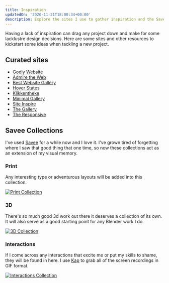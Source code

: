```yaml
---
title: Inspiration
updatedOn: '2020-11-21T18:00:34+00:00'
description: Explore the sites I use to gather inspiration and the Savee.it Collections I use to curate the stuff I find.
---
```


Having a lack of inspiration can drag any project down and make for some lacklustre design decisions. Here are some sites and other resources to kickstart some ideas when tackling a new project.

## Curated sites

- [Godly Website](https://godly.website/)
- [Admire the Web](https://www.admiretheweb.com/)
- [Best Website Gallery](https://bestwebsite.gallery/)
- [Hover States](https://www.hoverstat.es/)
- [Klikkentheke](https://klikkentheke.com/)
- [Minimal Gallery](https://minimal.gallery/)
- [Site Inspire](https://www.siteinspire.com/)
- [The Gallery](https://thegallery.io/)
- [The Responsive](http://the-responsive.com/)

## Savee Collections

I've used [Savee](https://savee.it) for a while now and I love it. I've grown tired of forgetting where I saw that good thing that one time, so now these collections act as an extension of my visual memory.

### Print

Any interesting type or adventurous layouts will be added into this collection.

[![Print Collection](./images/design-collection.jpg 'Savee print Collection')](https://savee.it/adamcollier/collections/print-2/)

### 3D

There's so much good 3d work out there it deserves a collection of its own. It will also serve as a good starting point for any Blender work I do.

[![3D Collection](./images/3d-collection.jpg 'Savee 3D Collection')](https://savee.it/adamcollier/collections/3d/)

<!-- ### Web

Those beautiful web layouts and good uses of type and imagery will live here. Sometimes it will just be an element of the screen which I will note in the info tab.

[![Web Collection](./images/design-collection.jpg 'Savee web Collection')](https://savee.it/adamcollier/collections/web/) -->

### Interactions

If I come across any interactions that excite me or put my skills to shame, they will be found in here. I use [Kap](https://getkap.co/) to grab all of the screen recordings in GIF format.

[![Interactions Collection](./images/interactions-collection.jpg 'Savee interactions Collection')](https://savee.it/adamcollier/collections/interactions/)

